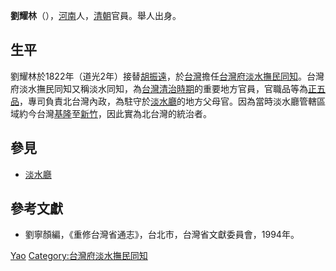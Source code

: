 '''劉耀林'''（{{bd|？||？||catIdx=L劉}}），[[河南|河南]]人，[[清朝|清朝]]官員。舉人出身。

== 生平 ==
劉耀林於1822年（道光2年）接替[[胡振遠|胡振遠]]，於[[台灣|台灣]]擔任[[台灣府淡水撫民同知|台灣府淡水撫民同知]]。台灣府淡水撫民同知又稱淡水同知，為[[台灣清治時期|台灣清治時期]]的重要地方官員，官職品等為[[正五品|正五品]]，專司負責北台灣內政，為駐守於[[淡水廳|淡水廳]]的地方父母官。因為當時淡水廳管轄區域約今台灣[[基隆市|基隆]]至[[新竹市|新竹]]，因此實為北台灣的統治者。

==參見==
*[[淡水廳|淡水廳]]

==參考文獻==
*劉寧顏編，《重修台灣省通志》，台北市，台灣省文獻委員會，1994年。

{{start box}}
{{s-off}}
{{s-before|[[胡振遠|胡振遠]]}}
{{s-title|[[台灣府淡水撫民同知|台灣府淡水撫民同知]]|1822年上任}}
{{s-after|[[龐周|龐周]]}}
{{end box}}

{{Authority control}}
{{DEFAULTSORT:Liu刘}}
[[Category:刘姓|Yao]]
[[Category:台灣府淡水撫民同知|Category:台灣府淡水撫民同知]]